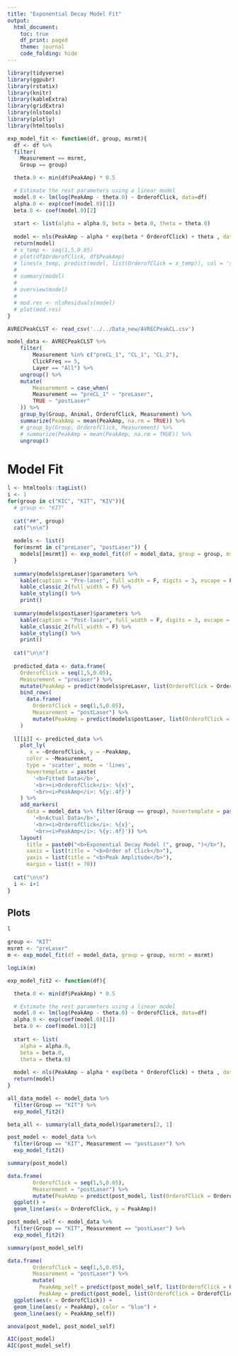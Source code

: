 ```yaml
---
title: "Exponential Decay Model Fit"
output:
  html_document:
    toc: true
    df_print: paged
    theme: journal
    code_folding: hide
---
```


```r
library(tidyverse)
library(ggpubr)
library(rstatix)
library(knitr)
library(kableExtra)
library(gridExtra)
library(nlstools)
library(plotly)
library(htmltools)
```

```r
exp_model_fit <- function(df, group, msrmt){
  df <- df %>% 
  filter(
    Measurement == msrmt,
    Group == group)

  theta.0 <- min(df$PeakAmp) * 0.5  

  # Estimate the rest parameters using a linear model
  model.0 <- lm(log(PeakAmp - theta.0) ~ OrderofClick, data=df)  
  alpha.0 <- exp(coef(model.0)[1])
  beta.0 <- coef(model.0)[2]
  
  start <- list(alpha = alpha.0, beta = beta.0, theta = theta.0)
  
  model <- nls(PeakAmp ~ alpha * exp(beta * OrderofClick) + theta , data = df, start = start)
  return(model)
  # x_temp <- seq(1,5,0.05)
  # plot(df$OrderofClick, df$PeakAmp)
  # lines(x_temp, predict(model, list(OrderofClick = x_temp)), col = 'skyblue', lwd = 3)
  # 
  # summary(model)
  # 
  # overview(model)
  # 
  # mod.res <- nlsResiduals(model)
  # plot(mod.res)
}
```

```r
AVRECPeakCLST <- read_csv('../../Data_new/AVRECPeakCL.csv')
```

```r
model_data <- AVRECPeakCLST %>% 
    filter(
        Measurement %in% c("preCL_1", "CL_1", "CL_2"),
        ClickFreq == 5,
        Layer == "All") %>%
    ungroup() %>% 
    mutate(
        Measurement = case_when(
        Measurement == "preCL_1" ~ "preLaser",
        TRUE ~ "postLaser"
    )) %>% 
    group_by(Group, Animal, OrderofClick, Measurement) %>% 
    summarize(PeakAmp = mean(PeakAmp, na.rm = TRUE)) %>% 
    # group_by(Group, OrderofClick, Measurement) %>% 
    # summarize(PeakAmp = mean(PeakAmp, na.rm = TRUE)) %>% 
    ungroup()
```

# Model Fit {.tabset .tabset-fade .tabset-pills}

```r
l <- htmltools::tagList()
i <- 1
for(group in c("KIC", "KIT", "KIV")){
  # group <- "KIT"
  
  cat("##", group)
  cat("\n\n")
  
  models <- list()
  for(msrmt in c("preLaser", "postLaser")) {
    models[[msrmt]] <- exp_model_fit(df = model_data, group = group, msrmt = msrmt)
  }
  
  summary(models$preLaser)$parameters %>% 
    kable(caption = "Pre-laser", full_width = F, digits = 3, escape = F) %>% 
    kable_classic_2(full_width = F) %>% 
    kable_styling() %>% 
    print()
  
  summary(models$postLaser)$parameters %>% 
    kable(caption = "Post-laser", full_width = F, digits = 3, escape = F) %>% 
    kable_classic_2(full_width = F) %>% 
    kable_styling() %>% 
    print()
  
  cat("\n\n")
  
  predicted_data <- data.frame(
    OrderofClick = seq(1,5,0.05), 
    Measurement = "preLaser") %>% 
    mutate(PeakAmp = predict(models$preLaser, list(OrderofClick = OrderofClick))) %>% 
    bind_rows(
      data.frame(
        OrderofClick = seq(1,5,0.05), 
        Measurement = "postLaser") %>% 
        mutate(PeakAmp = predict(models$postLaser, list(OrderofClick = OrderofClick)))
    )
    
  l[[i]] <- predicted_data %>% 
    plot_ly(
       x = ~OrderofClick, y = ~PeakAmp,
      color = ~Measurement,
      type = 'scatter', mode = 'lines',
      hovertemplate = paste(
        '<b>Fitted Data</b>',
        '<br><i>OrderofClick</i>: %{x}',
        '<br><i>PeakAmp</i>: %{y:.4f}')
    ) %>% 
    add_markers(
      data = model_data %>% filter(Group == group), hovertemplate = paste(
        '<b>Actual Data</b>',
        '<br><i>OrderofClick</i>: %{x}',
        '<br><i>PeakAmp</i>: %{y:.4f}')) %>% 
    layout(
      title = paste0("<b>Exponential Decay Model (", group, ")</b>"),
      xaxis = list(title = "<b>Order of Click</b>"),
      yaxis = list(title = "<b>Peak Amplitude</b>"),
      margin = list(t = 70))
  
  cat("\n\n")
  i <- i+1
}
```

## Plots

```r
l
```


```r
group <- "KIT"
msrmt <- "preLaser"
m <- exp_model_fit(df = model_data, group = group, msrmt = msrmt)

logLik(m)
```

```r
exp_model_fit2 <- function(df){

  theta.0 <- min(df$PeakAmp) * 0.5  

  # Estimate the rest parameters using a linear model
  model.0 <- lm(log(PeakAmp - theta.0) ~ OrderofClick, data=df)  
  alpha.0 <- exp(coef(model.0)[1])
  beta.0 <- coef(model.0)[2]
  
  start <- list(
    alpha = alpha.0, 
    beta = beta.0,
    theta = theta.0)
  
  model <- nls(PeakAmp ~ alpha * exp(beta * OrderofClick) + theta , data = df, start = start)
  return(model)
}
```

```r
all_data_model <- model_data %>% 
  filter(Group == "KIT") %>% 
  exp_model_fit2()

beta_all <- summary(all_data_model)$parameters[2, 1]
```

```r
post_model <- model_data %>% 
  filter(Group == "KIT", Measurement == "postLaser") %>% 
  exp_model_fit2()

summary(post_model)
```

```r
data.frame(
        OrderofClick = seq(1,5,0.05), 
        Measurement = "postLaser") %>% 
        mutate(PeakAmp = predict(post_model, list(OrderofClick = OrderofClick))) %>% 
  ggplot() +
  geom_line(aes(x = OrderofClick, y = PeakAmp))
```

```r
post_model_self <- model_data %>% 
  filter(Group == "KIT", Measurement == "postLaser") %>% 
  exp_model_fit2()

summary(post_model_self)
```

```r
data.frame(
        OrderofClick = seq(1,5,0.05), 
        Measurement = "postLaser") %>% 
        mutate(
          PeakAmp_self = predict(post_model_self, list(OrderofClick = OrderofClick)),
          PeakAmp = predict(post_model, list(OrderofClick = OrderofClick))) %>% 
  ggplot(aes(x = OrderofClick)) +
  geom_line(aes(y = PeakAmp), color = "blue") +
  geom_line(aes(y = PeakAmp_self))
```


```r
anova(post_model, post_model_self)
```

```r
AIC(post_model)
AIC(post_model_self)
```

